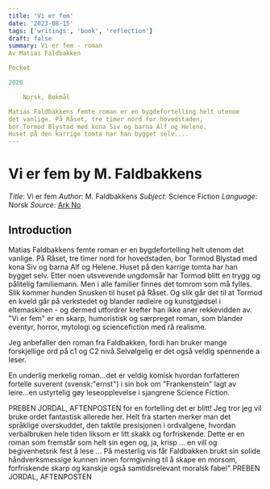 ```yaml
---
title: 'Vi er fem'
date: '2023-08-15'
tags: ['writings', 'book', 'reflection']
draft: false
summary: Vi er fem - roman
Av Matias Faldbakken

Pocket

2020

    Norsk, Bokmål

Matias Faldbakkens femte roman er en bygdefortelling helt utenom
det vanlige. På Råset, tre timer nord for hovedstaden, 
bor Tormod Blystad med kona Siv og barna Alf og Helene. 
Huset på den karrige tomta har han bygget selv....
---
```


# Vi er fem by M. Faldbakkens

_Title_: Vi er fem
_Author_: M. Faldbakkens
_Subject_: Science Fiction
_Language_: Norsk
_Source_: [Ark No](https://www.ark.no/produkt/boker/skjonnlitteratur/vi-er-fem-9788249522217)

## Introduction

Matias Faldbakkens femte roman er en bygdefortelling helt utenom det vanlige. 
På Råset, tre timer nord for hovedstaden, bor Tormod Blystad med kona Siv og 
barna Alf og Helene. Huset på den karrige tomta har han bygget selv. Etter noen
utsvevende ungdomsår har Tormod blitt en trygg og pålitelig familiemann. Men i 
alle familier finnes det tomrom som må fylles. Slik kommer hunden Snusken til huset
på Råset. Og slik går det til at Tormod en kveld går på verkstedet og blander rødleire
og kunstgjødsel i eltemaskinen - og dermed utfordrer krefter han ikke aner rekkevidden av.
"Vi er fem" er en skarp, humoristisk og særpreget roman, som blander eventyr, horror, mytologi 
og sciencefiction med rå realisme.

Jeg anbefaller den roman fra Faldbakken, fordi han bruker mange forskjellige ord på c1 og C2 nivå.Selvølgelig er det også veldig spennende a leser.

En underlig merkelig roman...det er veldig komisk hvordan forfatteren
fortelle suverent (svensk:"ernst") i sin bok om "Frankenstein" lagt
av leire...en ustyrtelig gøy leseopplevelse i sjangrene Science
Fiction.


PREBEN JORDAL, AFTENPOSTEN
for en fortelling det er blitt! Jeg tror jeg vil bruke ordet fantastisk allerede her. Helt fra starten merker man det språklige overskuddet, den taktile presisjonen i ordvalgene, hvordan verbalbruken hele tiden liksom er litt skakk og forfriskende. Dette er en roman som fremstår som helt sin egen og, ja, krisp ... en vill og begivenhetsrik fest å lese ... På mesterlig vis får Faldbakken brukt sin solide håndverksmessige kunnen innen formgivning til å skape en morsom, forfriskende skarp og kanskje også samtidsrelevant moralsk fabel"
PREBEN JORDAL, AFTENPOSTEN
